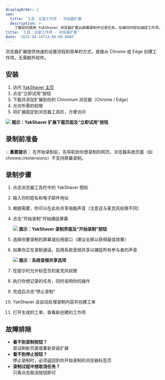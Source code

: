 ```yaml
---
displayOrder: 2
seo:
  title: '工具：记录工作项 - 浏览器扩展'
  description: >-
    了解如何使用 YakShaver 浏览器扩展从屏幕录制中记录任务。在编码时轻松捕捉工作项。
title: '工具：记录工作项 - 浏览器扩展'
date: '2025-04-14T14:00:00.000Z'
---
```


浏览器扩展提供快速的设置流程和简单的方式，直接从 Chrome 或 Edge 创建工作项，无需额外软件。

## 安装

1. 访问 [YakShaver 主页](https://yakshaver.ai)
2. 点击“立即试用”按钮
3. 下载并添加扩展到你的 Chromium 浏览器（Chrome / Edge）
4. 允许所需的权限
5. 将扩展固定到浏览器工具栏，方便访问

![](/YakShaver/Docs/Try-it-now.png)
**图示：YakShaver 扩展下载页面及“立即试用”按钮**

## 录制前准备

💡 **重要提示：** 在开始录制前，先导航到你想录制的网页。浏览器系统页面（如 chrome://extensions）不支持屏幕录制。

## 录制步骤

1. 点击浏览器工具栏中的 YakShaver 图标
2. 输入你的姓名和电子邮件地址
3. 根据需要，你可以在此处共享电脑声音（注意这与麦克风权限不同）
4. 点击“开始录制”开始捕捉屏幕

   ![](/YakShaver/Docs/Start-Recording.png)
   **图示：YakShaver 录制界面及“开始录制”按钮**
5. 选择你要录制的屏幕或应用窗口（建议全屏以获得最佳效果）
6. 如果你正在录制通话，启用系统音频共享以捕捉所有参与者的声音

   ![](/YakShaver/Docs/Computer-audio.png)
   **图示：系统音频共享选项**
7. 在提示时允许标签页的麦克风权限
8. 执行你想记录的任务，同时说明你的操作
9. 完成后点击“停止录制”
10. YakShaver 会自动处理录制内容并创建工单
11. 打开生成的工单，查看新创建的工作项

## 故障排除

* **看不到录制按钮？**\
  尝试刷新页面或重新安装扩展
* **看不到停止按钮？**\
  停止录制时，必须返回到你开始录制的浏览器标签页
* **录制过程中想取消任务？**\
  只需点击取消按钮即可